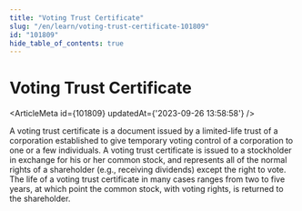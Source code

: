 ```yaml
---
title: "Voting Trust Certificate"
slug: "/en/learn/voting-trust-certificate-101809"
id: "101809"
hide_table_of_contents: true
---
```



# Voting Trust Certificate

<ArticleMeta id={101809} updatedAt={'2023-09-26 13:58:58'} />
<div className='border-solid border-b border-t-0 my-4 border-[var(--ifm-color-gray-300)]' />

A voting trust certificate is a document issued by a limited-life trust of a corporation established to give temporary voting control of a corporation to one or a few individuals. A voting trust certificate is issued to a stockholder in exchange for his or her common stock, and represents all of the normal rights of a shareholder (e.g., receiving dividends) except the right to vote. The life of a voting trust certificate in many cases ranges from two to five years, at which point the common stock, with voting rights, is returned to the shareholder.
